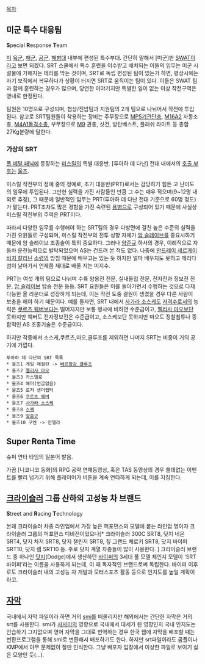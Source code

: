 [[목차]]
== 미군 특수 대응팀 ==
'''S'''pecial '''R'''esponse '''T'''eam

[[미군|미]] [[미합중국 육군|육군]], [[미합중국 해군|해군]], [[미합중국 공군|공군]], [[미합중국 해병대|해병대]] 내부에 편성된 특수부대. 간단히 말해서 [미군]판 [[SWAT]]이라고 보면 되겠다. SRT 스쿨에서 특수 훈련을 이수받고 배치되는 이들의 임무는 미군 시설물에 가해지는 테러를 막는 것이며, SRT로 독립 편성된 팀이 있는가 하면, 평상시에는 자기 보직에서 복무하다가 상황이 터지면 SRT로 움직이는 팀이 있다. 이들은 SWAT 팀과 함께 훈련하는 경우가 많으며, 당연한 이야기지만 특별한 일이 없는 이상 작전구역은 영내로 한정된다.

팀원은 10명으로 구성되며, 협상/진압팀과 지원팀의 2개 팀으로 나뉘어서 작전에 투입된다. 참고로 SRT팀원들이 착용하는 장비는 주무장으로 [[MP5]]기관단총, [[M16(소총)|M16A2]] 자동소총, [[M4 카빈|M4A1]]돌격소총, 부무장으로 [[베레타 92|M9]] 권총, 샷건, 방탄베스트, 플래쉬 라이트 등 총합 27Kg분량에 달한다.

=== 가상의 SRT ===
[[풀 메탈 패닉]]에 등장하는 [[미스릴]]의 특별 대응반. [투아하 데 다난] 전대 내에서의 [[호출 부호]]는 [[울즈]].

미스릴 작전부의 정예 중의 정예로, 초기 대응반(PRT)로서는 감당하기 힘든 고 난이도의 임무에 투입된다. 그만한 실력을 가진 사람들인 만큼 그 수는 매우 적으며(9~12명 내외로 추정), 그 때문에 일반적인 임무는 PRT(투아하 데 다난 전대 기준으로 60명 정도)가 맡는다. PRT조차도 많은 경험을 가진 숙련된 [[용병]]으로 구성되어 있기 때문에 사실상 미스릴 작전부의 주력은 PRT이다.

따라서 다양한 임무를 수행해야 하는 SRT팀의 경우 다방면에 걸친 높은 수준의 실력을 가진 요원들로 구성되며, 미스릴 작전부의 전투 성향 자체가 [[암 슬레이브]]를 중요시하기 때문에 암 슬레이브 조종술이 특히 중요하다. 그러나 [[양준규]] 하사의 경우, 이례적으로 자동차 운전능력으로 발탁되었으며 AS는 건드려 본 적도 없다. 나중에 [[안드레이 세르게이비치 칼리닌]] [[소령]]의 방침 때문에 배우고는 있는 듯 하지만 얼마 배우지도 못하고 메리다 섬이 날아가서 언제쯤 제대로 배울 지는 미지수.


PRT는 여섯 개의 팀으로 나뉘며 수륙 양용전 전문, 실내돌입 전문, 전자전과 정보전 전문, [[암 슬레이브]] 탑승 전문 등등. SRT 요원들은 이를 돌아가면서 수행하는 것으로 다재다능한 올 라운더로 성장하게 되는데, 이는 작전 도중 결원이 생겼을 경우 다른 사람이 보충을 해야 하기 때문이다. 예를 들자면, SRT 내에서 [[사가라 소스케]]도 [[저격수]]로서의 능력은 [[쿠르츠 웨버]]보다는 떨어지지만 보통 병사에 비하면 수준급이고, [[멜리사 마오]]보단 못하지만 웨버도 전자정보전은 수준급이고, 소스케보단 못하지만 마오도 정찰침투나 종합적인 AS 조종기술은 수준급이다.

하지만 작중에서 소스케,쿠르츠,마오,클루조를 제외하면 나머지 SRT는 비중이 거의 공기에 가깝다.

 투아하 데 다난의 SRT 목록
 * 울즈1 게일 매컬린 -> [[베르팡강 클루조]]
 * 울즈2 [[멜리사 마오]]
 * 울즈3 카스텔로
 * 울즈4 해머(언급없음)
 * 울즈5 로저 샌더랩터
 * 울즈6 [[쿠르츠 웨버]]
 * 울즈7 [[사가라 소스케]]
 * 울즈8 [[스펙]]
 * 울즈9 [[양준규]]
 * 울즈10 구엔 -> 만델라

== Super Renta Time ==
슈퍼 연타 타임의 일본어 발음.

가끔 [니코니코 동화]의 RPG 공략 연재동영상, 혹은 TAS 동영상의 경우 쓸데없는 이벤트를 빨리 넘기기 위해 플레이어가 버튼을 계속 연타하게 되는데, 이를 지칭한다.

== [[크라이슬러]] 그룹 산하의 고성능 차 브랜드 ==
'''S'''treet and '''R'''acing '''T'''echnology

본래 크라이슬러 차종 라인업에서 가장 높은 퍼포먼스의 모델에 붙는 라인업 명이자 크라이슬러 그룹의 퍼포먼스 디비전이었으나[* 크라이슬러 300C SRT8, 닷지 네온 SRT4, 닷지 차저 SRT8, 닷지 챌린저 SRT8, 짚 그랜드 체로키 SRT8, 닷지 바이퍼 SRT10, 닷지 램 SRT10 등. 주로 닷지 계열 차종들이 많이 사용한다. ] 크라이슬러 브랜드 중 하나인 [[닷지]](Dodge)에서 생산하던 [[바이퍼]]의 3세대 풀 모델 체인지 모델이 'SRT 바이퍼'라는 이름을 사용하게 되는데, 이 때 독자적인 브랜드로써 독립한다. 바이퍼 이후로도 크라이슬러 내의 고성능 차 개발과 모터스포츠 활동 등으로 인지도를 높일 계획이라고.

== [[자막]] ==

국내에서 자막 파일이라 하면 거의 [[smi]]를 떠올리지만 해외에서는 간단한 자막은 거의 srt를 사용한다.
smi가 [[사사미]]의 영향으로 국내에서 대세가 된 영향인지 국내 인지도는 안습하기 그지없으며 영어 자막을 그대로 번역하는 경우 한국 웹에 자막을 배포할 때는 변환프로그램을 통해 smi로 변환해서 배포하기도 한다. 하지만 srt파일이라도 곰플이나 KMP에서 아무 문제없이 잘만 인식한다. 그냥 배포자 입장에서 이상한 파일로 보이기 싫은 모양인 듯(...).

